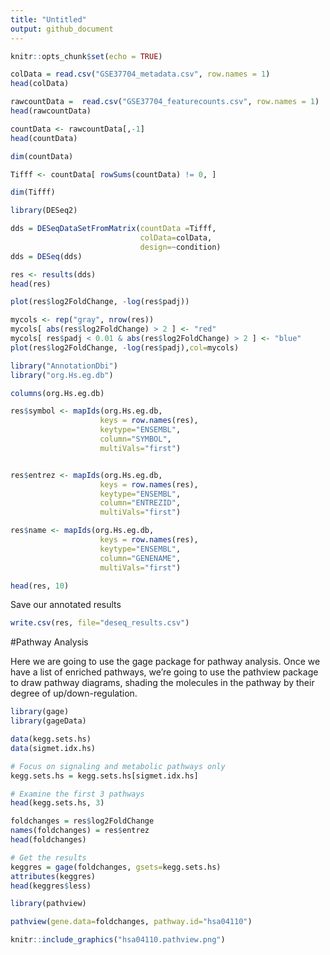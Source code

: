```yaml
---
title: "Untitled"
output: github_document
---
```


```r
knitr::opts_chunk$set(echo = TRUE)
```

```r
colData = read.csv("GSE37704_metadata.csv", row.names = 1)
head(colData)
```

```r
rawcountData =  read.csv("GSE37704_featurecounts.csv", row.names = 1)
head(rawcountData)
```

```r
countData <- rawcountData[,-1]
head(countData)
```

```r
dim(countData)
```

```r
Tifff <- countData[ rowSums(countData) != 0, ]
```

```r
dim(Tifff)
```

```r
library(DESeq2)
```

```r
dds = DESeqDataSetFromMatrix(countData =Tifff,
                             colData=colData,
                             design=~condition)
dds = DESeq(dds)
```

```r
res <- results(dds)
head(res)
```

```r
plot(res$log2FoldChange, -log(res$padj))
```

```r
mycols <- rep("gray", nrow(res))
mycols[ abs(res$log2FoldChange) > 2 ] <- "red"
mycols[ res$padj < 0.01 & abs(res$log2FoldChange) > 2 ] <- "blue"
plot(res$log2FoldChange, -log(res$padj),col=mycols)
```

```r
library("AnnotationDbi")
library("org.Hs.eg.db")

columns(org.Hs.eg.db)
```

```r
res$symbol <- mapIds(org.Hs.eg.db,
                    keys = row.names(res),
                    keytype="ENSEMBL",
                    column="SYMBOL",
                    multiVals="first")


res$entrez <- mapIds(org.Hs.eg.db,
                    keys = row.names(res),
                    keytype="ENSEMBL",
                    column="ENTREZID",
                    multiVals="first")

res$name <- mapIds(org.Hs.eg.db,
                    keys = row.names(res),
                    keytype="ENSEMBL",
                    column="GENENAME",
                    multiVals="first")

head(res, 10)
```

Save our annotated results

```r
write.csv(res, file="deseq_results.csv")
```

#Pathway Analysis

Here we are going to use the gage package for pathway analysis. Once we have a list of enriched pathways, we're going to use the pathview package to draw pathway diagrams, shading the molecules in the pathway by their degree of up/down-regulation.

```r
library(gage)
library(gageData)
```

```r
data(kegg.sets.hs)
data(sigmet.idx.hs)

# Focus on signaling and metabolic pathways only
kegg.sets.hs = kegg.sets.hs[sigmet.idx.hs]

# Examine the first 3 pathways
head(kegg.sets.hs, 3)
```

```r
foldchanges = res$log2FoldChange
names(foldchanges) = res$entrez
head(foldchanges)
```

```r
# Get the results
keggres = gage(foldchanges, gsets=kegg.sets.hs)
attributes(keggres)
head(keggres$less)
```

```r
library(pathview)
```


```r
pathview(gene.data=foldchanges, pathway.id="hsa04110")
```

```r
knitr::include_graphics("hsa04110.pathview.png")
```

```r

```